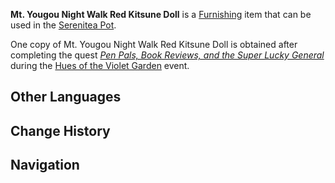 {{Furnishing Infobox
|id             = 373342
|image          = Item Mt. Yougou Night Walk Red Kitsune Doll.png
|category       = Landscape
|subcategory    = Ornament
|rarity         = 4
|adeptal_energy = 90
|load           = 35
|reduced_load   = 24
|description    = A special gift from the children's storybook "Night at Mt. Yougou" found at the Magnificent Irodori Festival. Customers who are fortunate enough to buy a book with a coupon included will receive this intricate doll. The doll is based on the commonly seen kitsune of Inazuma, and adopts the classic wooden skeleton and thick cloth masking technology. The color is crimson under warm light, and the texture is as delicate as fine lacquerware. Every time you look at it, you can't help but remember the sight of every hair on a [[Gorou|certain general's]] tail standing on end as he heard the word "fox."
|source1        = [[Pen Pals, Book Reviews, and the Super Lucky General]]
|event          = Hues of the Violet Garden
}}
'''Mt. Yougou Night Walk Red Kitsune Doll''' is a [[Furnishing]] item that can be used in the [[Serenitea Pot]].

One copy of Mt. Yougou Night Walk Red Kitsune Doll is obtained after completing the quest ''[[Pen Pals, Book Reviews, and the Super Lucky General]]'' during the [[Hues of the Violet Garden]] event.

==Other Languages==
{{Other Languages|default_hidden = 1
|en      = Mt. Yougou Night Walk Red Kitsune Doll
|zhs     = 影向山夜行赤狐玩偶
|zhs_rm  = Yǐngxiàng-shān Yèxíng Chìhú Wán'ǒu
|zht     = 影向山夜行赤狐玩偶
|zht_rm  = Yǐngxiàng-shān Yèxíng Chìhú Wán'ǒu
|ja      = 影向山夜行赤狐のぬいぐるみ
|ja_rm   = Yougou-zan Yakou Akagitsune no Nuigurumi
|ko      = 요고우산 야행 불여우 인형
|ko_rm   = Yogo'usan Yahaeng Bulyeo'u Inhyeong
|es      = Figurilla de kitsune rojo del desfile de la Montaña Yougou
|fr      = Kitsune rouge nocturne du Mont Yougou
|ru      = Красная кукла кицунэ «Ночь на горе Ёго»
|th      = ตุ๊กตา Kitsune แดงท่องราตรีใน Mt. Yougou
|th_rm   = 
|vi      = Búp Bê Xích Hồ Núi Yougou
|de      = Puppe der roten Kitsune bei der Nachtwanderung auf dem Yougou-Berg
|id      = Mainan Rubah Malam di Mt. Yougou
|pt      = Boneca de Kitsune Carmesim da Caminhada Noturna na Montanha Yougou
}}

==Change History==
{{Change History|2.6}}

==Navigation==
{{Furnishing Navbox/Exterior|Landscape}}